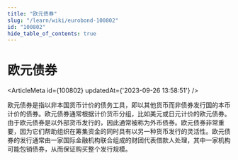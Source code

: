 ```yaml
---
title: "欧元债券"
slug: "/learn/wiki/eurobond-100802"
id: "100802"
hide_table_of_contents: true
---
```



# 欧元债券

<ArticleMeta id={100802} updatedAt={'2023-09-26 13:58:51'} />
<div className='border-solid border-b border-t-0 my-4 border-[var(--ifm-color-gray-300)]' />

欧元债券是指以非本国货币计价的债务工具，即以其他货币而非债券发行国的本币计价的债券。欧元债券通常根据计价货币分组，比如美元或日元计价的欧元债券。由于欧元债券是以外部货币发行的，因此通常被称为外币债券。欧元债券非常重要，因为它们帮助组织在筹集资金的同时具有以另一种货币发行的灵活性。欧元债券的发行通常由一家国际金融机构联合组成的财团代表借款人处理，其中一家机构可能包销债券，从而保证购买整个发行规模。
